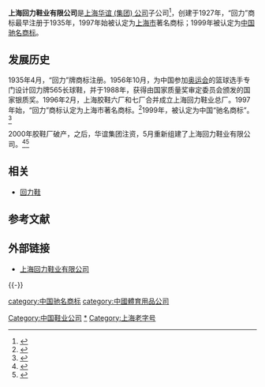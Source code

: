 '''上海回力鞋业有限公司'''是[[上海华谊_(集团)_公司|上海华谊 (集团) 公司]]子公司<ref>{{Cite web |url=http://www.warriorshoes.com/about.aspx |title=公司概况 |access-date=2021-03-25 |archive-date=2021-01-23 |archive-url=https://web.archive.org/web/20210123173044/http://warriorshoes.com/about.aspx }}</ref>，创建于1927年，“回力”商标最早注册于1935年，1997年始被认定为[[上海市|上海市]]著名商标；1999年被认定为[[中国驰名商标|中国驰名商标]]。

==发展历史==
1935年4月，“回力”牌商标注册。1956年10月，为中国参加[[奥运会|奥运会]]的篮球选手专门设计回力牌565长球鞋，并于1988年，获得由国家质量奖审定委员会颁发的国家银质奖。1996年2月，上海胶鞋六厂和七厂合并成立上海回力鞋业总厂。1997年始，“回力”商标认定为上海市著名商标。<ref>{{cite news |title=有一种复古叫“回力”：这双红白色国民球鞋，是否也曾伴你走过青春的岁月？_湃客_澎湃新闻-The Paper |url=https://www.thepaper.cn/newsDetail_forward_7425617 |accessdate=2021-11-02 |work=澎湃新闻-The Paper |archive-date=2021-11-03 |archive-url=https://web.archive.org/web/20211103021049/https://www.thepaper.cn/newsDetail_forward_7425617 }}</ref>1999年，被认定为中国“驰名商标”。<ref>{{cite news |title=从“回力鞋”到奥运冠军，上海体育如何“敢为人先” |url=https://www.shobserver.com/news/detail?id=415575 |accessdate=2021-11-02 |work=上观新闻 |archive-date=2021-11-02 |archive-url=https://web.archive.org/web/20211102170326/https://www.shobserver.com/news/detail?id=415575 }}</ref>

2000年胶鞋厂破产，之后，华谊集团注资，5月重新组建了上海回力鞋业有限公司。<ref>{{cite web |url = http://sh.people.com.cn/n/2014/0911/c366033-22276168.html |language = zh-cn |title = 品牌上海：【品牌大事记】回力鞋业 |publisher = 人民网 |accessdate = 2015-01-01 |archive-date = 2016-03-04 |archive-url = https://web.archive.org/web/20160304091214/http://sh.people.com.cn/n/2014/0911/c366033-22276168.html |dead-url = no }}</ref><ref>{{cite news |title=中国体育品牌的记忆：回力鞋40年沉浮与过往 |url=https://www.jiemian.com/article/2531023.html |accessdate=2021-11-02 |work=界面新闻 · JMedia |language=zh |archive-date=2021-11-02 |archive-url=https://web.archive.org/web/20211102170326/https://www.jiemian.com/article/2531023.html }}</ref>

== 相关 ==
*[[回力鞋|回力鞋]]

== 参考文献 ==
{{Reflist}}

== 外部链接 ==
* [http://www.warriorshoes.com/ 上海回力鞋业有限公司]{{Wayback|url=http://www.warriorshoes.com/ |date=20141218140434 }}

{{-}}
{{体育用品品牌}}

[[Category:中国鞋业公司|Category:中国鞋业公司]]
[[Category:上海品牌|*]]	
[[Category:上海老字号|Category:上海老字号]]
[[category:中国驰名商标|category:中国驰名商标]]
[[category:中國體育用品公司|category:中國體育用品公司]]
